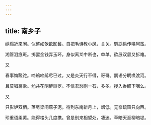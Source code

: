 ```yaml
---
---
---
```

title: 南乡子
---



绣榻近来闲。似整如欹欲缷鬟。自把毛诗教小凤，关关。鹦鹉偷传唤阿蛮。

湘管泪痕斑。掷罢金钱弄玉环。身似离爻中断也，单单。欲展双睂又拆难。

又

春事悔蹉跎。啼鴂啼鹃尽已过。又是炎天行不得，哥哥。鹊语分眀唤渡河。

且莫唱离歌。勉共花阴醉叵罗。不信君愁刚一石，多多。搅入香醪下咽么。

又

只影妒双栖。落尽梁间燕子泥。待到东南新月上，烟低。无奈䟽窗只向西。

珍重语柔荑。能得楼头几度携。曾是别来相望处，凄迷。草暗天涯柳暗堤。